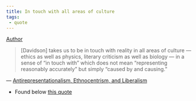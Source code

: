 ```yaml
---
title: In touch with all areas of culture
tags:
 - quote
---
```


[Author](/docs/phil/people/Richard Rorty.html)

> [Davidson] takes us to be in touch with reality in all areas of culture — ethics as well as physics, literary criticism as well as biology — in a sense of "in touch with" which does not mean "representing reasonably accurately" but simply "caused by and causing."

— [Antirepresentationalism, Ethnocentrism, and Liberalism](/docs/phil/works/Antirepresentationalism, Ethnocentrism, and Liberalism.html)

- Found below [this quote](/docs/phil/quotes/Representationalism leads to relativism.html)